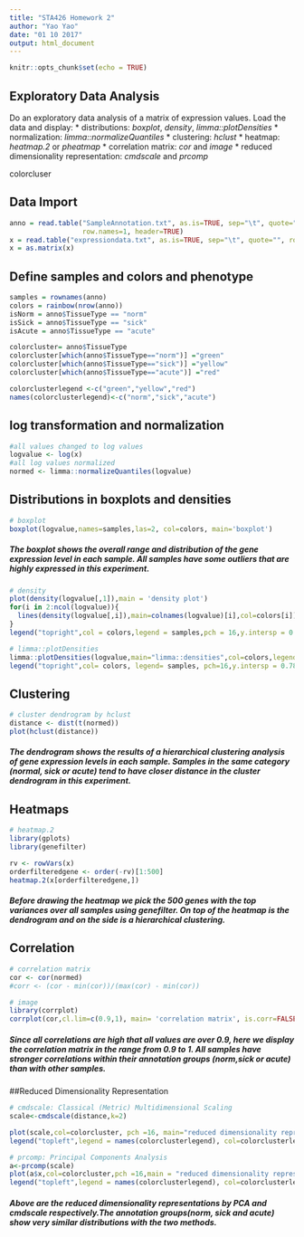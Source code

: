 ```yaml
---
title: "STA426 Homework 2"
author: "Yao Yao"
date: "01 10 2017"
output: html_document
---
```


```r
knitr::opts_chunk$set(echo = TRUE)
```

## Exploratory Data Analysis

Do an exploratory data analysis of a matrix of expression values. Load the data and display:
* distributions: *boxplot*, *density*, *limma::plotDensities*
* normalization: *limma::normalizeQuantiles*
* clustering: *hclust*
* heatmap: *heatmap.2* or *pheatmap*
* correlation matrix: *cor* and *image*
* reduced dimensionality representation: *cmdscale* and *prcomp*

colorcluser 

## Data Import
```r
anno = read.table("SampleAnnotation.txt", as.is=TRUE, sep="\t", quote="",
                  row.names=1, header=TRUE)
x = read.table("expressiondata.txt", as.is=TRUE, sep="\t", quote="", row.names=1, header=TRUE, check.names = FALSE)
x = as.matrix(x)
```

## Define samples and colors and phenotype
```r
samples = rownames(anno)
colors = rainbow(nrow(anno))
isNorm = anno$TissueType == "norm"
isSick = anno$TissueType == "sick"
isAcute = anno$TissueType == "acute"

colorcluster= anno$TissueType
colorcluster[which(anno$TissueType=="norm")] ="green"
colorcluster[which(anno$TissueType=="sick")] ="yellow"
colorcluster[which(anno$TissueType=="acute")] ="red"

colorclusterlegend <-c("green","yellow","red")
names(colorclusterlegend)<-c("norm","sick","acute")

```

## log transformation and normalization
```r
#all values changed to log values
logvalue <- log(x)  
#all log values normalized
normed <- limma::normalizeQuantiles(logvalue)
```

## Distributions in boxplots and densities

```r
# boxplot 
boxplot(logvalue,names=samples,las=2, col=colors, main='boxplot')
```

##### The boxplot shows the overall range and distribution of the gene expression level in each sample. All samples have some outliers that are highly expressed in this experiment.

```r
# density
plot(density(logvalue[,1]),main = 'density plot')
for(i in 2:ncol(logvalue)){
  lines(density(logvalue[,i]),main=colnames(logvalue)[i],col=colors[i])
}
legend("topright",col = colors,legend = samples,pch = 16,y.intersp = 0.77)

```


```r
# limma::plotDensities
limma::plotDensities(logvalue,main="limma::densities",col=colors,legend =FALSE)
legend("topright",col= colors, legend= samples, pch=16,y.intersp = 0.78)
```

## Clustering 

```r
# cluster dendrogram by hclust 
distance <- dist(t(normed))
plot(hclust(distance))
```

##### The dendrogram shows the results of a hierarchical clustering analysis of gene expression levels in each sample. Samples in the same category (normal, sick or acute) tend to have closer distance in the cluster dendrogram in this experiment.

## Heatmaps

```r
# heatmap.2
library(gplots)
library(genefilter)

rv <- rowVars(x)
orderfilteredgene <- order(-rv)[1:500]
heatmap.2(x[orderfilteredgene,])

```


##### Before drawing the heatmap we pick the 500 genes with the top variances over all samples using genefilter. On top of the heatmap is the dendrogram and on the side is a hierarchical clustering.

## Correlation 
```r
# correlation matrix
cor <- cor(normed)
#corr <- (cor - min(cor))/(max(cor) - min(cor))

# image
library(corrplot)
corrplot(cor,cl.lim=c(0.9,1), main= 'correlation matrix', is.corr=FALSE)
```

##### Since all correlations are high that all values are over 0.9, here we display the correlation matrix in the range from 0.9 to 1. All samples have stronger correlations within their annotation groups (norm,sick or acute) than with other samples.


##Reduced Dimensionality Representation


```r
# cmdscale: Classical (Metric) Multidimensional Scaling
scale<-cmdscale(distance,k=2)

plot(scale,col=colorcluster, pch =16, main="reduced dimensionality representation by cmdscale")
legend("topleft",legend = names(colorclusterlegend), col=colorclusterlegend,pch =16)

```



```r
# prcomp: Principal Components Analysis
a<-prcomp(scale)
plot(a$x,col=colorcluster,pch =16,main = "reduced dimensionality representation by prcomp")
legend("topleft",legend = names(colorclusterlegend), col=colorclusterlegend,pch =16)

```

##### Above are the reduced dimensionality representations by PCA and cmdscale respectively.The annotation groups(norm, sick and acute) show very similar distributions with the two methods.
